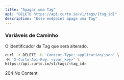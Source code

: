 ```yaml
---
title: "Apagar uma Tag"
api: "DELETE https://api.curto.io/v1/tags/{tag_id}"
description: "Esse endpoint apaga uma Tag"
---
```


### Variáveis de Caminho

<ParamField path="tag_id" type="number">
  O identificador da Tag que será alterado.
</ParamField>

<RequestExample>

```bash
curl -X DELETE -H 'Content-Type: application/json' \
-H 'X-Curto-Api-Key: <your_key>' \
https://api.curto.io/v1/tags/<tag_id>
```

</RequestExample>

<ResponseExample>

204 No Content

</ResponseExample>
